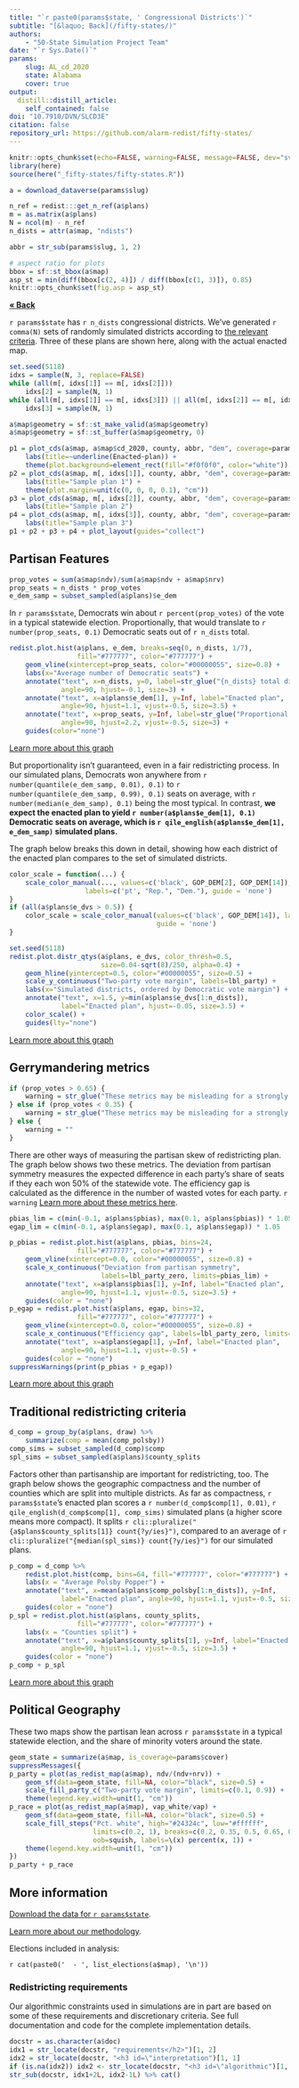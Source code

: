 ```yaml
---
title: "`r paste0(params$state, ' Congressional Districts')`"
subtitle: "[&laquo; Back](/fifty-states/)"
authors:
    - "50-State Simulation Project Team"
date: "`r Sys.Date()`"
params:
    slug: AL_cd_2020
    state: Alabama
    cover: true
output:
  distill::distill_article:
    self_contained: false
doi: "10.7910/DVN/SLCD3E"
citation: false
repository_url: https://github.com/alarm-redist/fifty-states/
---
```


```r
knitr::opts_chunk$set(echo=FALSE, warning=FALSE, message=FALSE, dev="svglite")
library(here)
source(here("_fifty-states/fifty-states.R"))
```

```r
a = download_dataverse(params$slug)

n_ref = redist:::get_n_ref(a$plans)
m = as.matrix(a$plans)
N = ncol(m) - n_ref
n_dists = attr(a$map, "ndists")

abbr = str_sub(params$slug, 1, 2)

# aspect ratio for plots
bbox = sf::st_bbox(a$map)
asp_st = min(diff(bbox[c(2, 4)]) / diff(bbox[c(1, 3)]), 0.85)
knitr::opts_chunk$set(fig.asp = asp_st)
```

<p style="grid-column: kicker; position: sticky; top: 1em; display: block;">
<a href="/fifty-states/" style="font-weight: bold;">« Back</a>
</p>

`r params$state` has `r n_dists` congressional districts.
We've generated `r comma(N)` sets of randomly simulated districts according to [the relevant criteria](#redistricting-requirements).
Three of these plans are shown here, along with the actual enacted map.

```r
set.seed(5118)
idxs = sample(N, 3, replace=FALSE)
while (all(m[, idxs[1]] == m[, idxs[2]])) 
    idxs[2] = sample(N, 1)
while (all(m[, idxs[1]] == m[, idxs[3]]) || all(m[, idxs[2]] == m[, idxs[3]])) 
    idxs[3] = sample(N, 1)

a$map$geometry = sf::st_make_valid(a$map$geometry)
a$map$geometry = sf::st_buffer(a$map$geometry, 0)

p1 = plot_cds(a$map, a$map$cd_2020, county, abbr, "dem", coverage=params$cover) + 
    labs(title=~underline(Enacted~plan)) +
    theme(plot.background=element_rect(fill="#f0f0f0", color="white"))
p2 = plot_cds(a$map, m[, idxs[1]], county, abbr, "dem", coverage=params$cover) + 
    labs(title="Sample plan 1") +
    theme(plot.margin=unit(c(0, 0, 0, 0.1), "cm"))
p3 = plot_cds(a$map, m[, idxs[2]], county, abbr, "dem", coverage=params$cover) + 
    labs(title="Sample plan 2")
p4 = plot_cds(a$map, m[, idxs[3]], county, abbr, "dem", coverage=params$cover) + 
    labs(title="Sample plan 3")
p1 + p2 + p3 + p4 + plot_layout(guides="collect")
```


## Partisan Features

```r
prop_votes = sum(a$map$ndv)/sum(a$map$ndv + a$map$nrv)
prop_seats = n_dists * prop_votes
e_dem_samp = subset_sampled(a$plans)$e_dem
```

In `r params$state`, Democrats win about `r percent(prop_votes)` of the vote in a typical statewide election.
Proportionally, that would translate to `r number(prop_seats, 0.1)` Democratic seats out of `r n_dists` total.

```r
redist.plot.hist(a$plans, e_dem, breaks=seq(0, n_dists, 1/7), 
                 fill="#777777", color="#777777") +
    geom_vline(xintercept=prop_seats, color="#00000055", size=0.8) +
    labs(x="Average number of Democratic seats") +
    annotate("text", x=n_dists, y=0, label=str_glue("{n_dists} total districts"),
             angle=90, hjust=-0.1, size=3) +
    annotate("text", x=a$plans$e_dem[1], y=Inf, label="Enacted plan", 
             angle=90, hjust=1.1, vjust=-0.5, size=3.5) +
    annotate("text", x=prop_seats, y=Inf, label=str_glue("Proportional share"),
             angle=90, hjust=2.2, vjust=-0.5, size=3) +
    guides(color="none")
```

<aside>
[Learn more about this graph](../about/#plots-exp-seats)
</aside>

But proportionality isn't guaranteed, even in a fair redistricting process.
In our simulated plans, Democrats won anywhere from `r number(quantile(e_dem_samp, 0.01), 0.1)` to `r number(quantile(e_dem_samp, 0.99), 0.1)` seats on average, with `r number(median(e_dem_samp), 0.1)` being the most typical.
In contrast, **we expect the enacted plan to yield `r number(a$plans$e_dem[1], 0.1)` Democratic seats on average, which is `r qile_english(a$plans$e_dem[1], e_dem_samp)` simulated plans.**

The graph below breaks this down in detail, showing how each district of the enacted plan compares to the set of simulated districts.

```r
color_scale = function(...) {
    scale_color_manual(..., values=c('black', GOP_DEM[2], GOP_DEM[14]),
                   labels=c('pt', "Rep.", "Dem."), guide = 'none')
}
if (all(a$plans$e_dvs > 0.5)) {
    color_scale = scale_color_manual(values=c('black', GOP_DEM[14]), labels=c('pt', "Dem."),
                                     guide = 'none')
}

set.seed(5118)
redist.plot.distr_qtys(a$plans, e_dvs, color_thresh=0.5, 
                       size=0.04-sqrt(8)/250, alpha=0.4) +
    geom_hline(yintercept=0.5, color="#00000055", size=0.5) +
    scale_y_continuous("Two-party vote margin", labels=lbl_party) +
    labs(x="Simulated districts, ordered by Democratic vote margin") +
    annotate("text", x=1.5, y=min(a$plans$e_dvs[1:n_dists]), 
             label="Enacted plan", hjust=-0.05, size=3.5) +
    color_scale() +
    guides(lty="none")
```

<aside>
[Learn more about this graph](../about/#plots-districts)
</aside>

## Gerrymandering metrics

```r
if (prop_votes > 0.65) {
    warning = str_glue("These metrics may be misleading for a strongly Democratic state like {params$state}.")
} else if (prop_votes < 0.35) {
    warning = str_glue("These metrics may be misleading for a strongly Republican state like {params$state}.")
} else {
    warning = ""
}
```

There are other ways of measuring the partisan skew of redistricting plan.
The graph below shows two these metrics. 
The deviation from partisan symmetry measures the expected difference in each party's share of seats if they each won 50% of the statewide vote.
The efficiency gap is calculated as the difference in the number of wasted votes for each party.
`r warning `
[Learn more about these metrics here](../about/#plots-pbias-egap).

```r
pbias_lim = c(min(-0.1, a$plans$pbias), max(0.1, a$plans$pbias)) * 1.05
egap_lim = c(min(-0.1, a$plans$egap), max(0.1, a$plans$egap)) * 1.05

p_pbias = redist.plot.hist(a$plans, pbias, bins=24, 
                 fill="#777777", color="#777777") + 
    geom_vline(xintercept=0.0, color="#00000055", size=0.8) +
    scale_x_continuous("Deviation from partisan symmetry", 
                       labels=lbl_party_zero, limits=pbias_lim) +
    annotate("text", x=a$plans$pbias[1], y=Inf, label="Enacted plan", 
             angle=90, hjust=1.1, vjust=-0.5, size=3.5) +
    guides(color = "none")
p_egap = redist.plot.hist(a$plans, egap, bins=32, 
                 fill="#777777", color="#777777") + 
    geom_vline(xintercept=0.0, color="#00000055", size=0.8) +
    scale_x_continuous("Efficiency gap", labels=lbl_party_zero, limits=egap_lim) +
    annotate("text", x=a$plans$egap[1], y=Inf, label="Enacted plan", 
             angle=90, hjust=1.1, vjust=-0.5) +
    guides(color = "none")
suppressWarnings(print(p_pbias + p_egap))
```

<aside>
[Learn more about this graph](../about/#plots-pbias-egap)
</aside>

## Traditional redistricting criteria

```r
d_comp = group_by(a$plans, draw) %>%
    summarize(comp = mean(comp_polsby))
comp_sims = subset_sampled(d_comp)$comp
spl_sims = subset_sampled(a$plans)$county_splits
```

Factors other than partisanship are important for redistricting, too.
The graph below shows the geographic compactness and the number of counties which are split into multiple districts.
As far as compactness, `r params$state`'s enacted plan scores a `r number(d_comp$comp[1], 0.01)`, `r qile_english(d_comp$comp[1], comp_sims)` simulated plans (a higher score means more compact).
It splits `r cli::pluralize("{a$plans$county_splits[1]} count{?y/ies}")`, compared to an average of `r cli::pluralize("{median(spl_sims)} count{?y/ies}")` for our simulated plans.

```r
p_comp = d_comp %>%
    redist.plot.hist(comp, bins=64, fill="#777777", color="#777777") +
    labs(x = "Average Polsby Popper") +
    annotate("text", x=mean(a$plans$comp_polsby[1:n_dists]), y=Inf, 
             label="Enacted plan", angle=90, hjust=1.1, vjust=-0.5, size=3.5) +
    guides(color = "none")
p_spl = redist.plot.hist(a$plans, county_splits, 
                 fill="#777777", color="#777777") + 
    labs(x = "Counties split") +
    annotate("text", x=a$plans$county_splits[1], y=Inf, label="Enacted plan", 
             angle=90, hjust=1.1, vjust=-0.5, size=3.5) +
    guides(color = "none")
p_comp + p_spl
```

<aside>
[Learn more about this graph](../about/#plots-trad)
</aside>

## Political Geography

These two maps show the partisan lean across `r params$state` in a typical statewide election, and the share of minority voters around the state.

```r
geom_state = summarize(a$map, is_coverage=params$cover)
suppressMessages({
p_party = plot(as_redist_map(a$map), ndv/(ndv+nrv)) +
    geom_sf(data=geom_state, fill=NA, color="black", size=0.5) +
    scale_fill_party_c("Two-party vote margin", limits=c(0.1, 0.9)) +
    theme(legend.key.width=unit(1, "cm"))
p_race = plot(as_redist_map(a$map), vap_white/vap) +
    geom_sf(data=geom_state, fill=NA, color="black", size=0.5) +
    scale_fill_steps("Pct. white", high="#24324c", low="#ffffff", 
                     limits=c(0.2, 1), breaks=c(0.2, 0.35, 0.5, 0.65, 0.8, 1),
                     oob=squish, labels=\(x) percent(x, 1)) +
    theme(legend.key.width=unit(1, "cm"))
})
p_party + p_race
```

## More information
[Download the data for `r params$state`](https://dataverse.harvard.edu/dataset.xhtml?persistentId=doi:10.7910/DVN/SLCD3E).

[Learn more about our methodology](/fifty-states/about/).

Elections included in analysis:

`r cat(paste0('  - ', list_elections(a$map), '\n'))`

### Redistricting requirements

Our algorithmic constraints used in simulations are in part are based on some of these requirements and discretionary criteria. See full documentation and code for the complete implementation details.

```r
docstr = as.character(a$doc)
idx1 = str_locate(docstr, "requirements</h2>")[1, 2]
idx2 = str_locate(docstr, "<h3 id=\"interpretation")[1, 1]
if (is.na(idx2)) idx2 <- str_locate(docstr, "<h3 id=\"algorithmic")[1, 1]
str_sub(docstr, idx1+2L, idx2-1L) %>% cat()
```




<style>
d-article {
    overflow: visible !important;
}
</style>
